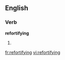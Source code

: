 ==English==

===Verb===
'''refortifying'''

# {{third-person singular of|[[refortify]]}}

[[fr:refortifying]]
[[vi:refortifying]]